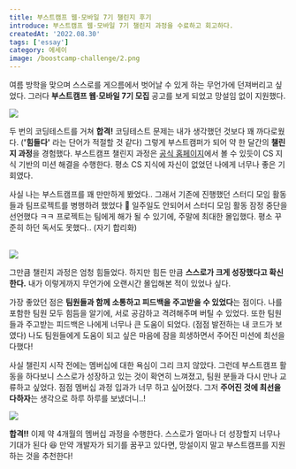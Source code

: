 ```yaml
---
title: 부스트캠프 웹·모바일 7기 챌린지 후기
introduce: 부스트캠프 웹·모바일 7기 챌린지 과정을 수료하고 회고하다.
createdAt: '2022.08.30'
tags: ['essay']
category: 에세이
image: /boostcamp-challenge/2.png
---
```


여름 방학을 맞으며 스스로를 게으름에서 벗어날 수 있게 하는 무언가에 던져버리고 싶었다.
그러다 **부스트캠프 웹·모바일 7기 모집** 공고를 보게 되었고 망설임 없이 지원했다.

<img src="/boostcamp-challenge/1.png" />

<br />

두 번의 코딩테스트를 거쳐 **합격!**
코딩테스트 문제는 내가 생각했던 것보다 꽤 까다로웠다. (**'힘들다'** 라는 단어가 적절할 것 같다)
그렇게 부스트캠퍼가 되어 약 한 달간의 **챌린지 과정**을 경험했다.
부스트캠프 챌린지 과정은 [공식 홈페이지](https://boostcamp.connect.or.kr/)에서 볼 수 있듯이 CS 지식 기반의 미션 해결을 수행한다.
평소 CS 지식에 자신이 없었던 나에게 너무나 좋은 기회였다.

사실 나는 부스트캠프를 꽤 만만하게 봤었다..
그래서 기존에 진행했던 스터디 모임 활동들과 팀프로젝트를 병행하려 했었다 🤣
일주일도 안되어서 스터디 모임 활동 잠정 중단을 선언했다 ㅋㅋ
프로젝트는 팀에게 해가 될 수 있기에, 주말에 최대한 몰입했다.
평소 꾸준히 하던 독서도 못했다.. (자기 합리화)

<br />

<img src="/boostcamp-challenge/2.png" />

<br />

그만큼 챌린지 과정은 엄청 힘들었다.
하지만 힘든 만큼 **스스로가 크게 성장했다고 확신한다.**
내가 이렇게까지 무언가에 오랜시간 몰입해본 적이 있었나 싶다.

가장 좋았던 점은 **팀원들과 함께 소통하고 피드백을 주고받을 수 있었다**는 점이다.
나를 포함한 팀원 모두 힘듬을 알기에, 서로 공감하고 격려해주며 버틸 수 있었다.
또한 팀원들과 주고받는 피드백은 나에게 너무나 큰 도움이 되었다. (점점 발전하는 내 코드가 보였다)
나도 팀원들에게 도움이 되고 싶은 마음에 잠을 희생하면서 주어진 미션에 최선을 다했다!

사실 챌린지 시작 전에는 멤버십에 대한 욕심이 그리 크지 않았다.
그런데 부스트캠프 활동을 하다보니 스스로가 성장하고 있는 것이 확연히 느껴졌고, 팀원 분들과 다시 만나 교류하고 싶었다.
점점 멤버십 과정 입과가 너무 하고 싶어졌다.
그저 **주어진 것에 최선을 다하자**는 생각으로 하루 하루를 보냈더니..!

<img src="/boostcamp-challenge/3.png" />

<br />

**합격!!** 이제 약 4개월의 멤버십 과정을 수행한다.
스스로가 얼마나 더 성장할지 너무나 기대가 된다 😆
만약 개발자가 되기를 꿈꾸고 있다면, 망설이지 말고 부스트캠프를 지원하는 것을 추천한다!
